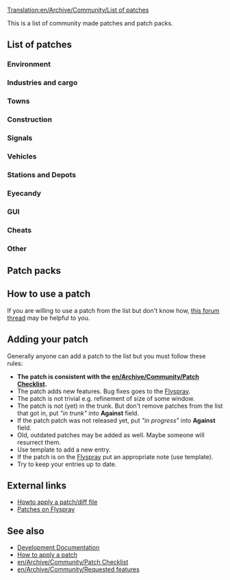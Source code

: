 [[Translation:en/Archive/Community/List of patches]]
 {{en/Outdated|Substantially outdated, not particularly useful in current format}}
This is a list of community made patches and patch packs.

==List of patches==

===Environment===
{{en/Archive/Community/Lop header}}
{{en/Archive/Community/Lop|More Height Levels|r23106|40844|v27 by ChillCore and ic111}}
{{en/Archive/Community/Lop footer}}

===Industries and cargo===
{{en/Archive/Community/Lop header}}
{{en/Archive/Community/Lop|YACD - Yet Another CargoDestinations|r22532|54253|v2.3 by Michi_cc}}
{{en/Archive/Community/Lop footer}}

===Towns===
===Construction===
{{en/Archive/Community/Lop header}}
{{en/Archive/Community/Lop|The Clipboard|r26400|45488|Build your infrastructure by copy/pasting pieces you already built. This is a rewrite of Copy&Paste patch.}}
{{en/Archive/Community/Lop|Polyline track tool|r26405|57080|Build tracks like drawing a "polyline" in some graphic editor: one click - one line connected to previous one.}}
{{en/Archive/Community/Lop footer}}

===Signals===
===Vehicles===
{{en/Archive/Community/Lop header}}
{{en/Archive/Community/Lop|ATC speed control|r22604|52085|With this patch, you can emulate a certain behaviour of the [http://en.wikipedia.org/wiki/Automatic_Train_Control ATC system]}}
{{en/Archive/Community/Lop|Faster "go to" order creation|r23663, 1.1.4|54549|When creating orders, give "transfer and leave empty" by holding shift, "go via" by holding ctrl+shift}}
{{en/Archive/Community/Lop|Slim timetable separation|r25755|54332|Automatic separation of vehicles on a shared timetable}}
{{en/Archive/Community/Lop footer}}

===Stations and Depots===
{{en/Archive/Community/Lop header}}
{{en/Archive/Community/Lop|NewGRF Airports (try 2)|r18xxx|45654|by Yexo}}
{{en/Archive/Community/Lop footer}}
===Eyecandy===
===GUI===
{{en/Archive/Community/Lop header}}
{{en/Archive/Community/Lop|Show station coverage areas|r25578|44835|v1 by gehene}}
{{en/Archive/Community/Lop|Allow creation of new games from within a running game|r22731|56124|v2 by loclahost}}
{{en/Archive/Community/Lop|Multiplayer Server List Filtering|r22958, 1.2.3|43160|Filter, categorise and collect statistics about network games.}}
{{en/Archive/Community/Lop footer}}

===Cheats===
===Other===
{{en/Archive/Community/Lop header}}
{{en/Archive/Community/Lop|Infrastructure Sharing|r24121|42254|current Version 2.1.2 (17th April 2012) [http://www.tt-forums.net/viewtopic.php?p=1008843#p1008843 Direct link]}}
{{en/Archive/Community/Lop|Scripts on new day, month, year|1.0.3|49595|This is very simple patch to invoke your scripts on new day, new month and new year. Scripts been invoked after all routines (industries updates, finances updates and so on).}}
{{en/Archive/Community/Lop footer}}

==Patch packs==
{{en/Archive/Community/Lop pack header}}

{{en/Archive/Community/Lop pack|Hard Game patch pack (by Vaulter)|r25739|49359|v0.8.165<br /><br />taxes<br />Improved Breakdowns<br />
Adjust town passenger/cargo rates<br />Higher prices for construction near major cities<br />
Station loaders more distance from industry to station<br />repaircosts<br />
Airport upgrade<br />More console commands<br />
signaltunnel<br />More conditional orders<br />
Setting the length of the day<br />Lease transport<br />
Automatic timetables and separation<br />Very large maps<br />
Programmable Waypoints<br />leave-orders<br />
Automatic train control<br />Loans depends on company's history and value<br />
Traffic lights<br />Infrastructure sharing<br />
Auto advertising campaign<br />Colour rating in town label<br />
zoom64<br />Departure Boards<br />
Trains whistle when bridge and tunnels approaching<br />Watch company last action<br />
Russian town names<br />Add console command restart_ai<br />
Support daily autosave<br />Copy / Paste infrastructure<br />
Auto refit when build<br />Minimap Screenshot adds a console command `minimap`<br />
Invoke daily, monthly and yearly scripts<br />industry-stationnames<br />
townrating-indicator<br />Group info<br />
Group by properties<br />Trip History<br />
GUI tweaks<br />Shows station cover by CTRL+click on it<br />
Filter NewGRF files in build vehicle window<br />Polyline track tool<br />
forecast_display<br />Fancy fences<br />
Measurement tool<br />Cursor tracking viewport<br />
32bpp blitter with antialiasing
}}

{{en/Archive/Community/Lop pack|Chill's patchpack|r22555|47622|
More height levels<br />
Cargo distribution<br />
Automated timetable and seperation<br />
Larger maps<br />
Town rating colours<br />
Signals in tunnels and on bridges<br />
Chunnel<br />
Stuck trains<br />
Sprinkles -> variable daylenght, town cargo factor, misc, ...<br />
Programmable Signals<br />
Show system time window<br />
Copy_paste<br />
View and click vehicles in tunnels<br />
Close adjacent level crossing<br />
Measurement tool<br />
Tree line height<br />
Watch other company's gui<br />
Reduced tree growth patch<br />
Max_grf<br />
Company_profile<br />
Departure boards + 24h clock<br />
Timetable_change_all_stations<br />
Departure_vehicletimetableskip1<br />
Group_info<br />
Cmd_all_ai<br />
Infrastucture Sharing<br />
CTRL-cloning does not open new guis<br />
Improved breakdowns<br />
Trafficlights<br />
Towngrowth_needs_goods Modified and extended patch<br />
Configurable amount of desert tiles}}

{{en/Archive/Community/Lop pack footer}}

==How to use a patch==
If you are willing to use a patch from the list but don't know how, [http://www.tt-forums.net/viewtopic.php?f=33&t=21678 this forum thread] may be helpful to you.

==Adding your patch==
Generally anyone can add a patch to the list but you must follow these rules:
* '''The patch is consistent with the [[en/Archive/Community/Patch Checklist]].'''
* The patch adds new features. Bug fixes goes to the [http://bugs.openttd.org Flyspray].
* The patch is not trivial e.g. refinement of size of some window.
* The patch is not (yet) in the trunk. But don't remove patches from the list that got in, put ''"in trunk"'' into '''Against''' field.
* If the patch patch was not released yet, put ''"in progress"'' into '''Against''' field.
* Old, outdated patches may be added as well. Maybe someone will resurrect them.
* Use {{en/S|en/Archive/Community/Lop}} template to add a new entry. 
* If the patch is on the [http://bugs.openttd.org Flyspray] put an appropriate note (use {{en/S|en/Flyspray}} template).
* Try to keep your entries up to date.

==External links==
* [http://www.tt-forums.net/viewtopic.php?f=33&t=21678 Howto apply a patch/diff file]
* [http://bugs.openttd.org/index.php?type&#91;&#93;=4 Patches on Flyspray]

==See also==
* [[en/Development/Main Page#patches|Development Documentation]]
* [[en/Development/FAQ development#how-to-apply-a-patch|How to apply a patch]]
* [[en/Archive/Community/Patch Checklist]]
* [[en/Archive/Community/Requested features]]


